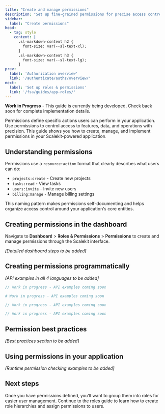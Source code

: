 ```yaml
---
title: "Create and manage permissions"
description: "Set up fine-grained permissions for precise access control in your application"
sidebar:
  label: "Create permissions"
head:
  - tag: style
    content: |
      .sl-markdown-content h2 {
        font-size: var(--sl-text-xl);
      }
      .sl-markdown-content h3 {
        font-size: var(--sl-text-lg);
      }
prev:
  label: 'Authorization overview'
  link: '/authenticate/authz/overview/'
next:
  label: 'Set up roles & permissions'
  link: '/fsa/guides/app-roles/'
---
```



**Work in Progress** - This guide is currently being developed. Check back soon for complete implementation details.

Permissions define specific actions users can perform in your application. Use permissions to control access to features, data, and operations with precision. This guide shows you how to create, manage, and implement permissions in your Scalekit-powered application.

## Understanding permissions

Permissions use a `resource:action` format that clearly describes what users can do:

- `projects:create` - Create new projects
- `tasks:read` - View tasks
- `users:invite` - Invite new users
- `billing:manage` - Manage billing settings

This naming pattern makes permissions self-documenting and helps organize access control around your application's core entities.

## Creating permissions in the dashboard

Navigate to **Dashboard** > **Roles & Permissions** > **Permissions** to create and manage permissions through the Scalekit interface.

*[Detailed dashboard steps to be added]*

## Creating permissions programmatically

*[API examples in all 4 languages to be added]*

<Tabs syncKey="tech-stack">
<TabItem value="node" label="Node.js">

```javascript title="Create permission" wrap frame="terminal"
// Work in progress - API examples coming soon
```

</TabItem>
<TabItem value="python" label="Python">

```python title="Create permission" wrap frame="terminal"
# Work in progress - API examples coming soon
```

</TabItem>
<TabItem value="go" label="Go">

```go title="Create permission" wrap frame="terminal"
// Work in progress - API examples coming soon
```

</TabItem>
<TabItem value="java" label="Java">

```java title="Create permission" wrap frame="terminal"
// Work in progress - API examples coming soon
```

</TabItem>
</Tabs>

## Permission best practices

*[Best practices section to be added]*

## Using permissions in your application

*[Runtime permission checking examples to be added]*

## Next steps

Once you have permissions defined, you'll want to group them into roles for easier user management. Continue to the roles guide to learn how to create role hierarchies and assign permissions to users.

<LinkCard 
  title="Set up roles and assign permissions" 
  href="/fsa/guides/app-roles/" 
  description="Create user roles, manage inheritance, and implement role-based access control"
/>